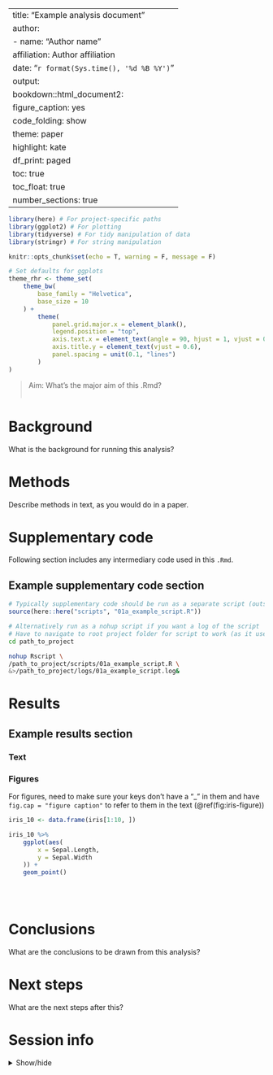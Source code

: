 
---
title: "Example analysis document"
author: 
- name: "Author name"
  affiliation: Author affiliation
date: "`r format(Sys.time(), '%d %B %Y')`"
output: 
  bookdown::html_document2:
    figure_caption: yes
    code_folding: show
    theme: paper
    highlight: kate
    df_print: paged
    toc: true
    toc_float: true
    number_sections: true
---

```r

library(here) # For project-specific paths
library(ggplot2) # For plotting
library(tidyverse) # For tidy manipulation of data
library(stringr) # For string manipulation

knitr::opts_chunk$set(echo = T, warning = F, message = F)

# Set defaults for ggplots
theme_rhr <- theme_set(
    theme_bw(
        base_family = "Helvetica",
        base_size = 10
    ) +
        theme(
            panel.grid.major.x = element_blank(),
            legend.position = "top",
            axis.text.x = element_text(angle = 90, hjust = 1, vjust = 0.5),
            axis.title.y = element_text(vjust = 0.6),
            panel.spacing = unit(0.1, "lines")
        )
)
```

> Aim: What's the major aim of this .Rmd?
<br><br>

# Background

What is the background for running this analysis?

# Methods {.tabset}

Describe methods in text, as you would do in a paper.

# Supplementary code {.tabset}

Following section includes any intermediary code used in this `.Rmd`.

## Example supplementary code section

```r

# Typically supplementary code should be run as a separate script (outside of your .rmd)
source(here::here("scripts", "01a_example_script.R"))
```

```bash
# Alternatively run as a nohup script if you want a log of the script
# Have to navigate to root project folder for script to work (as it uses here package)
cd path_to_project

nohup Rscript \
/path_to_project/scripts/01a_example_script.R \
&>/path_to_project/logs/01a_example_script.log&

```

# Results 

## Example results section {.tabset}

### Text

### Figures

For figures, need to make sure your keys don't have a "_" in them and have `fig.cap = "figure caption"` to refer to them in the text (\@ref(fig:iris-figure))

```r

iris_10 <- data.frame(iris[1:10, ])

iris_10 %>%
    ggplot(aes(
        x = Sepal.Length,
        y = Sepal.Width
    )) +
    geom_point()
```

<br><br>

# Conclusions
What are the conclusions to be drawn from this analysis?

# Next steps
What are the next steps after this?

# Session info

<details>
  <summary>Show/hide</summary>

```r
# Session info
library("sessioninfo")
options(width = 120)
session_info()
```

</details> 
